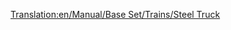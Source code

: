 [[Translation:en/Manual/Base Set/Trains/Steel Truck]]
{{it/Manuale/Set base/Treni/Vagoni|Picture=[[File:en/Manual/Base Set/Trains/Steeltruck.png]]
|Name=Carro per acciaio
|NormalCost=€ 2.296
|NormalWeight=18 / 38 t
|NormalCapacity=20 tonnellate di acciaio
|MonoCost="
|MonoWeight=18 / 43 t
|MonoCapacity=25 tonnellate di acciaio
|MagCost="
|MagWeight=18 / 45 t
|MagCapacity=27 tonnellate di acciaio
|Description=Il carro per il trasporto dell'[[it/Manuale/Acciaio|acciaio]] è specializzato per questo tipo di carico prodotto dalle [[it/Manuale/Acciaierie|acciaierie]]. Disponibile solo per il clima [[it/Manuale/Clima#Temperato|temperato]].
}}